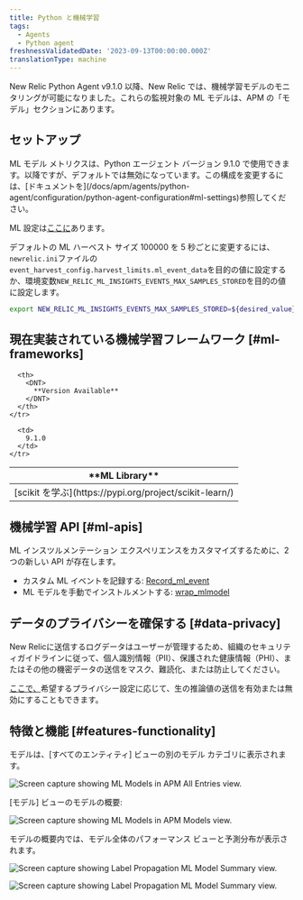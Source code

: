 ```yaml
---
title: Python と機械学習
tags:
  - Agents
  - Python agent
freshnessValidatedDate: '2023-09-13T00:00:00.000Z'
translationType: machine
---
```






New Relic Python Agent v9.1.0 以降、New Relic では、機械学習モデルのモニタリングが可能になりました。これらの監視対象の ML モデルは、APM の「モデル」セクションにあります。

## セットアップ

<Callout variant="tip">
  ML モデル メトリクスは、Python エージェント バージョン 9.1.0 で使用できます。以降ですが、デフォルトでは無効になっています。この構成を変更するには、[ドキュメントを](/docs/apm/agents/python-agent/configuration/python-agent-configuration#ml-settings)参照してください。
</Callout>

ML 設定は[ここに](/docs/apm/agents/python-agent/configuration/python-agent-configuration/#ml-settings)あります。

デフォルトの ML ハーベスト サイズ 100000 を 5 秒ごとに変更するには、 `newrelic.ini`ファイルの`event_harvest_config.harvest_limits.ml_event_data`を目的の値に設定するか、環境変数`NEW_RELIC_ML_INSIGHTS_EVENTS_MAX_SAMPLES_STORED`を目的の値に設定します。

```bash
export NEW_RELIC_ML_INSIGHTS_EVENTS_MAX_SAMPLES_STORED=${desired_value}
```

## 現在実装されている機械学習フレームワーク [#ml-frameworks]

<table>
  <thead>
    <tr>
      <th>
        <DNT>
          **ML Library**
        </DNT>
      </th>

      <th>
        <DNT>
          **Version Available**
        </DNT>
      </th>
    </tr>
  </thead>

  <tbody>
    <tr>
      <td>
        [scikit を学ぶ](https://pypi.org/project/scikit-learn/)
      </td>

      <td>
        9.1.0
      </td>
    </tr>
  </tbody>
</table>

## 機械学習 API [#ml-apis]

ML インスツルメンテーション エクスペリエンスをカスタマイズするために、2 つの新しい API が存在します。

* カスタム ML イベントを記録する: [Record_ml_event](/docs/agents/python-agent/python-agent-api/recordmlevent-python-agent-api)
* ML モデルを手動でインストルメントする: [wrap_mlmodel](/docs/agents/python-agent/python-agent-api/wrapmlmodel-python-agent-api)

## データのプライバシーを確保する [#data-privacy]

<Callout variant="caution">
  New Relicに送信するログデータはユーザーが管理するため、組織のセキュリティガイドラインに従って、個人識別情報（PII）、保護された健康情報（PHI）、またはその他の機密データの送信をマスク、難読化、または防止してください。
</Callout>

[ここで、](/docs/apm/agents/python-agent/configuration/python-agent-configuration/#inference-events-value-enabled)希望するプライバシー設定に応じて、生の推論値の送信を有効または無効にすることもできます。

## 特徴と機能 [#features-functionality]

モデルは、\[すべてのエンティティ] ビューの別のモデル カテゴリに表示されます。

<img
  title="python-ml-APM-All-Entities.png"
  alt="Screen capture showing ML Models in APM All Entries view."
  src={allEntities}
/>

\[モデル] ビューのモデルの概要:

<img
  title="python-ml-APM-models-view.png"
  alt="Screen capture showing ML Models in APM Models view."
  src={modelsView}
/>

モデルの概要内では、モデル全体のパフォーマンス ビューと予測分布が表示されます。

<img
  title="python-ml-APM-model-summary-view1.png"
  alt="Screen capture showing Label Propagation ML Model Summary view."
  src={modelSummary1}
/>

<img
  title="python-ml-APM-model-summary-view2.png"
  alt="Screen capture showing Label Propagation ML Model Summary view."
  src={modelSummary2}
/>
